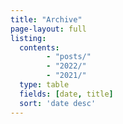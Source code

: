 ```yaml
---
title: "Archive"
page-layout: full
listing:
  contents:
        - "posts/"
        - "2022/"
        - "2021/"
  type: table
  fields: [date, title]
  sort: 'date desc'
---
```


